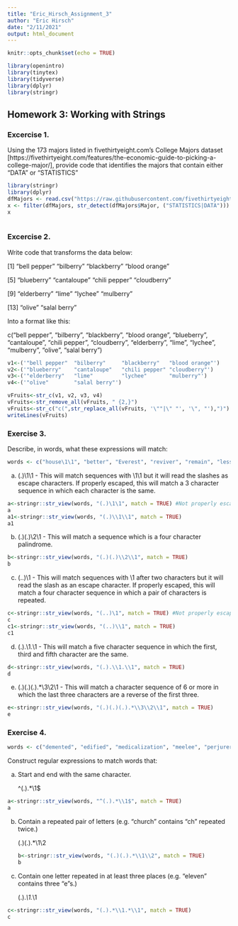 ```yaml
---
title: "Eric_Hirsch_Assignment_3"
author: "Eric Hirsch"
date: "2/11/2021"
output: html_document
---
```


```r
knitr::opts_chunk$set(echo = TRUE)
```


```r
library(openintro)
library(tinytex)
library(tidyverse)
library(dplyr)
library(stringr)
```


## Homework 3: Working with Strings

### Excercise 1. 

Using the 173 majors listed in fivethirtyeight.com’s College Majors dataset [https://fivethirtyeight.com/features/the-economic-guide-to-picking-a-college-major/], provide code that identifies the majors that contain either "DATA" or "STATISTICS"

``` r
library(stringr)
library(dplyr)
dfMajors <- read.csv("https://raw.githubusercontent.com/fivethirtyeight/data/master/college-majors/majors-list.csv", header= TRUE)
x <- filter(dfMajors, str_detect(dfMajors$Major, ("STATISTICS|DATA")))
x
        

```
### Excercise 2.

Write code that transforms the data below:

[1] "bell pepper"  "bilberry"     "blackberry"   "blood orange"

[5] "blueberry"    "cantaloupe"   "chili pepper" "cloudberry"  

[9] "elderberry"   "lime"         "lychee"       "mulberry"    

[13] "olive"        "salal berry"

Into a format like this:

c("bell pepper", "bilberry", "blackberry", "blood orange", "blueberry", "cantaloupe", "chili pepper", "cloudberry", "elderberry", "lime", "lychee", "mulberry", "olive", "salal berry")

```r

v1<-('"bell pepper"  "bilberry"     "blackberry"   "blood orange"')
v2<-('"blueberry"    "cantaloupe"   "chili pepper" "cloudberry"')
v3<-('"elderberry"   "lime"         "lychee"       "mulberry"')
v4<-('"olive"        "salal berry"')

vFruits<-str_c(v1, v2, v3, v4)
vFruits<-str_remove_all(vFruits, " {2,}")
vFruits<-str_c("c(",str_replace_all(vFruits, '\""|\" "', '\", "'),")")
writeLines(vFruits)

```
### Exercise 3.

Describe, in words, what these expressions will match:

```r
words <- c("house\1\1", "better", "Everest", "reviver", "remain", "lesser", "parallel", "eleven", "Yay!!!", "reread", "bookkeeper")
```


a. (.)\1\1 - This will match sequences with \1\1 but it will read the slashes as escape characters. If properly escaped, this will match a 3 character sequence in which each character is the same.\
```r
a<-stringr::str_view(words, "(.)\1\1", match = TRUE) #Not properly escaped
a
a1<-stringr::str_view(words, "(.)\\1\\1", match = TRUE) 
a1
```

b. (.)(.)\\2\\1 - This will match a sequence which is a four character palindrome.\

```r
b<-stringr::str_view(words, "(.)(.)\\2\\1", match = TRUE)
b
```

c. (..)\1 - This will match sequences with \1 after two characters but it will read the slash as an escape character.  If properly escaped, this will match a four character sequence in which a pair of characters is repeated.\

```r
c<-stringr::str_view(words, "(..)\1", match = TRUE) #Not properly escaped
c
c1<-stringr::str_view(words, "(..)\\1", match = TRUE)
c1

```

d. (.).\\1.\\1 - This will match a five character sequence in which the first, third and fifth character are the same.\
```r

d<-stringr::str_view(words, "(.).\\1.\\1", match = TRUE)
d

```

e. (.)(.)(.).*\\3\\2\\1 - This will match a character sequence of 6 or more in which the last three characters are a reverse of the first three.
```r
e<-stringr::str_view(words, "(.)(.)(.).*\\3\\2\\1", match = TRUE)
e
```

### Exercise 4.

```r
words <- c("demented", "edified", "medicalization", "meelee", "perjurer", "parallel", "eleven", "reread", "bookkeeper")
```

Construct regular expressions to match words that:

a. Start and end with the same character.

    ^(.).*\\1$

```r
a<-stringr::str_view(words, "^(.).*\\1$", match = TRUE)
a
```
    
b. Contain a repeated pair of letters (e.g. "church" contains "ch" repeated twice.) 

    (.)(.).*\\1\\2
```r
b<-stringr::str_view(words, "(.)(.).*\\1\\2", match = TRUE)
b
```


c. Contain one letter repeated in at least three places (e.g. "eleven" contains three "e"s.)

    (.).*\\1.*\\1

```r
c<-stringr::str_view(words, "(.).*\\1.*\\1", match = TRUE)
c
```
